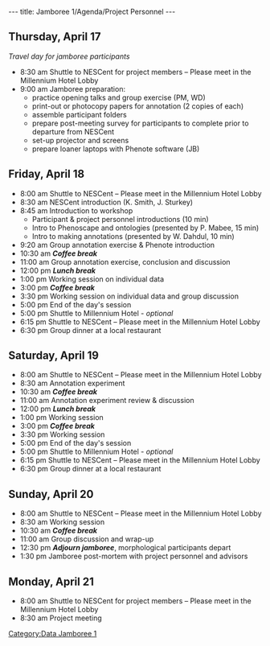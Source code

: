 ---
title: Jamboree 1/Agenda/Project Personnel
---

==Thursday, April 17==
''Travel day for jamboree participants''

* 8:30 am Shuttle to NESCent for project members – Please meet in the Millennium Hotel Lobby
* 9:00 am Jamboree preparation:
**practice opening talks and group exercise (PM, WD)
**print-out or photocopy papers for annotation (2 copies of each)
**assemble participant folders
**prepare post-meeting survey for participants to complete prior to departure from NESCent
**set-up projector and screens
**prepare loaner laptops with Phenote software (JB)

==Friday, April 18==

* 8:00 am Shuttle to NESCent – Please meet in the Millennium Hotel Lobby
* 8:30 am  NESCent introduction (K. Smith, J. Sturkey)
* 8:45 am Introduction to workshop
** Participant & project personnel introductions (10 min)
** Intro to Phenoscape and ontologies (presented by P. Mabee, 15 min)
** Intro to making annotations (presented by W. Dahdul, 10 min)
* 9:20 am Group annotation exercise & Phenote introduction
* 10:30 am '''''Coffee break'''''
* 11:00 am Group annotation exercise, conclusion and discussion
* 12:00 pm '''''Lunch break'''''
* 1:00 pm Working session on individual data
* 3:00 pm '''''Coffee break'''''
* 3:30 pm Working session on individual data and group discussion
* 5:00 pm End of the day's session
* 5:00 pm Shuttle to Millennium Hotel - ''optional''
* 6:15 pm Shuttle to NESCent – Please meet in the Millennium Hotel Lobby
* 6:30 pm Group dinner at a local restaurant

==Saturday, April 19==

* 8:00 am Shuttle to NESCent – Please meet in the Millennium Hotel Lobby
* 8:30 am Annotation experiment
* 10:30 am '''''Coffee break'''''
*11:00 am Annotation experiment review & discussion
* 12:00 pm '''''Lunch break'''''
*1:00 pm Working session
* 3:00 pm '''''Coffee break'''''
* 3:30 pm Working session
* 5:00 pm End of the day's session
* 5:00 pm Shuttle to Millennium Hotel - ''optional''
* 6:15 pm Shuttle to NESCent – Please meet in the Millennium Hotel Lobby
* 6:30 pm Group dinner at a local restaurant

==Sunday, April 20==

* 8:00 am Shuttle to NESCent – Please meet in the Millennium Hotel Lobby
* 8:30 am Working session
* 10:30 am '''''Coffee break'''''
* 11:00 am Group discussion and wrap-up
* 12:30 pm '''''Adjourn jamboree''''', morphological participants depart
* 1:30 pm Jamboree post-mortem with project personnel and advisors

==Monday, April 21==

* 8:00 am Shuttle to NESCent for project members – Please meet in the Millennium Hotel Lobby
* 8:30 am Project meeting

[[Category:Data Jamboree 1]]